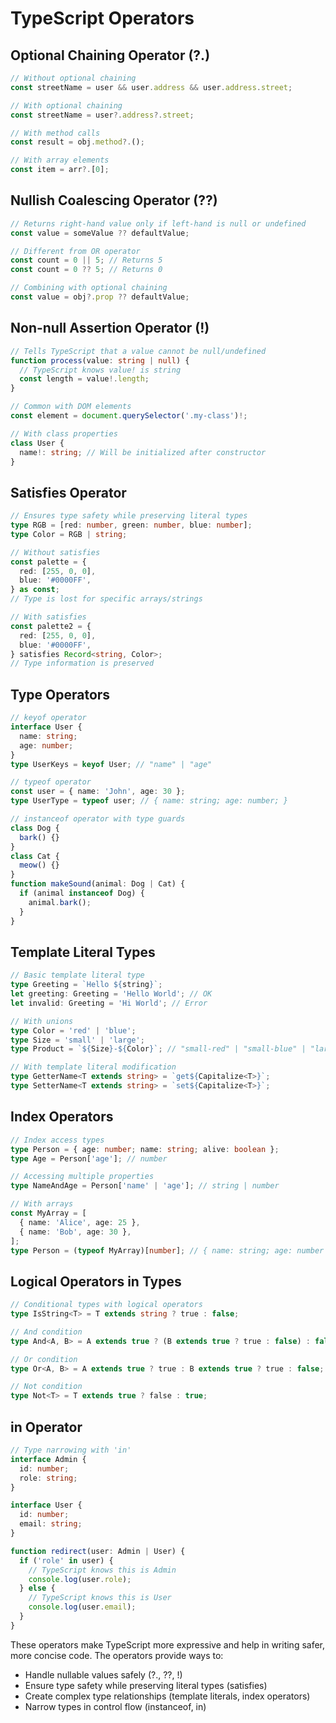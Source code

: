 # TypeScript Operators

## Optional Chaining Operator (?.)

```typescript
// Without optional chaining
const streetName = user && user.address && user.address.street;

// With optional chaining
const streetName = user?.address?.street;

// With method calls
const result = obj.method?.();

// With array elements
const item = arr?.[0];
```

## Nullish Coalescing Operator (??)

```typescript
// Returns right-hand value only if left-hand is null or undefined
const value = someValue ?? defaultValue;

// Different from OR operator
const count = 0 || 5; // Returns 5
const count = 0 ?? 5; // Returns 0

// Combining with optional chaining
const value = obj?.prop ?? defaultValue;
```

## Non-null Assertion Operator (!)

```typescript
// Tells TypeScript that a value cannot be null/undefined
function process(value: string | null) {
  // TypeScript knows value! is string
  const length = value!.length;
}

// Common with DOM elements
const element = document.querySelector('.my-class')!;

// With class properties
class User {
  name!: string; // Will be initialized after constructor
}
```

## Satisfies Operator

```typescript
// Ensures type safety while preserving literal types
type RGB = [red: number, green: number, blue: number];
type Color = RGB | string;

// Without satisfies
const palette = {
  red: [255, 0, 0],
  blue: '#0000FF',
} as const;
// Type is lost for specific arrays/strings

// With satisfies
const palette2 = {
  red: [255, 0, 0],
  blue: '#0000FF',
} satisfies Record<string, Color>;
// Type information is preserved
```

## Type Operators

```typescript
// keyof operator
interface User {
  name: string;
  age: number;
}
type UserKeys = keyof User; // "name" | "age"

// typeof operator
const user = { name: 'John', age: 30 };
type UserType = typeof user; // { name: string; age: number; }

// instanceof operator with type guards
class Dog {
  bark() {}
}
class Cat {
  meow() {}
}
function makeSound(animal: Dog | Cat) {
  if (animal instanceof Dog) {
    animal.bark();
  }
}
```

## Template Literal Types

```typescript
// Basic template literal type
type Greeting = `Hello ${string}`;
let greeting: Greeting = 'Hello World'; // OK
let invalid: Greeting = 'Hi World'; // Error

// With unions
type Color = 'red' | 'blue';
type Size = 'small' | 'large';
type Product = `${Size}-${Color}`; // "small-red" | "small-blue" | "large-red" | "large-blue"

// With template literal modification
type GetterName<T extends string> = `get${Capitalize<T>}`;
type SetterName<T extends string> = `set${Capitalize<T>}`;
```

## Index Operators

```typescript
// Index access types
type Person = { age: number; name: string; alive: boolean };
type Age = Person['age']; // number

// Accessing multiple properties
type NameAndAge = Person['name' | 'age']; // string | number

// With arrays
const MyArray = [
  { name: 'Alice', age: 25 },
  { name: 'Bob', age: 30 },
];
type Person = (typeof MyArray)[number]; // { name: string; age: number }
```

## Logical Operators in Types

```typescript
// Conditional types with logical operators
type IsString<T> = T extends string ? true : false;

// And condition
type And<A, B> = A extends true ? (B extends true ? true : false) : false;

// Or condition
type Or<A, B> = A extends true ? true : B extends true ? true : false;

// Not condition
type Not<T> = T extends true ? false : true;
```

## in Operator

```typescript
// Type narrowing with 'in'
interface Admin {
  id: number;
  role: string;
}

interface User {
  id: number;
  email: string;
}

function redirect(user: Admin | User) {
  if ('role' in user) {
    // TypeScript knows this is Admin
    console.log(user.role);
  } else {
    // TypeScript knows this is User
    console.log(user.email);
  }
}
```

These operators make TypeScript more expressive and help in writing safer, more concise code. The operators provide ways to:

- Handle nullable values safely (?., ??, !)
- Ensure type safety while preserving literal types (satisfies)
- Create complex type relationships (template literals, index operators)
- Narrow types in control flow (instanceof, in)
